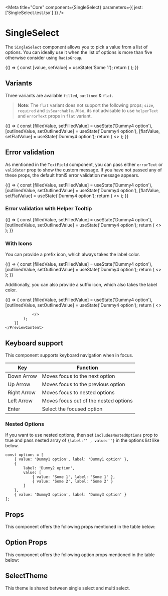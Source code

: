 
<Meta title="Core" component={SingleSelect} parameters={{ jest: ['SingleSelect.test.tsx'] }} />

# SingleSelect

The `SingleSelect` component allows you to pick a value from a list of options. You can ideally use it when the list of options is more than five otherwise consider using `RadioGroup`.

<Preview withToolbar>
    <Story name="SingleSelect">
        {() => {
            const [value, setValue] = useState('Some 1');
            return (
                <SingleSelect
                    options={options}
                    value={value}
                    onChange={setValue}
                    size={select('Size', sizes, 'M')}
                    isSearchable={boolean('Is Searchable', false)}
                    variant={select('Variant', variants, 'filled')}
                    disabled={boolean('Disabled', false)}
                    fullWidth={boolean('Full Width', false)}
                    required={boolean('Required', false)}
                    label={text('Label', 'Pharmacy')}
                    placeholder="Select Pharmacy"
                    helperText={text('Helper Text', 'Pharmacy')}
                    errorText={text('Error Text', '')}
                    minWidth={text('Min Width', '20rem')}
                    maxWidth={text('Max Width', '')}
                    maxHeight={text('Max Height', '')}
                    includesNestedOptions={boolean('Includes nested option', true)}
                />
            );
        }}
    </Story>
</Preview>

## Variants

Three variants are available `filled`, `outlined` & `flat`.

> **Note**: The `flat` variant does not support the following props; `size`, `required` and `isSearchable`. Also, its not advisable to use `helperText` and `errorText` props in `flat` variant.    

<Preview>
    <PreviewContent>
        {() => {
            const [filledValue, setFilledValue] = useState('Dummy4 option'),
                [outlinedValue, setOutlinedValue] = useState('Dummy4 option'),
                [flatValue, setFlatValue] = useState('Dummy4 option');
            return (
                <>
                    <SingleSelect
                        variant="filled"
                        size="S"
                        options={options}
                        value={filledValue}
                        onChange={setFilledValue}
                        label="Pharmacy"
                        helperText="Filled Variant"
                        includesNestedOptions
                    />
                    <SingleSelect
                        variant="outlined"
                        size="S"
                        options={options}
                        value={outlinedValue}
                        onChange={setOutlinedValue}
                        label="Pharmacy"
                        helperText="Outlined Variant"
                        includesNestedOptions
                    />
                    <SingleSelect
                        variant="flat"
                        options={options}
                        value={flatValue}
                        onChange={setFlatValue}
                        label="Pharmacy"
                        helperText="Flat Variant"
                        includesNestedOptions
                    />
                </>
            );
        }}
    </PreviewContent>
</Preview>

## Error validation

As mentioned in the `TextField` component, you can pass either  `errorText` or `validator` prop to show the custom message. If you have not passed any of these props, the default html5 error validation message appears.

<Preview>
    <PreviewContent>
        {() => {
            const [filledValue, setFilledValue] = useState('Dummy4 option'),
                [outlinedValue, setOutlinedValue] = useState('Dummy4 option'),
                [flatValue, setFlatValue] = useState('Dummy4 option');
            return (
                <>
                    <SingleSelect
                        variant="filled"
                        size="S"
                        errorText="Something wrong"
                        options={options}
                        value={filledValue}
                        onChange={setFilledValue}
                        label="Pharmacy"
                        includesNestedOptions
                    />
                    <SingleSelect
                        variant="outlined"
                        size="S"
                        errorText="Something wrong"
                        options={options}
                        value={outlinedValue}
                        onChange={setOutlinedValue}
                        label="Pharmacy"
                        includesNestedOptions
                    />
                    <SingleSelect
                        variant="flat"
                        errorText="Something wrong"
                        options={options}
                        value={flatValue}
                        onChange={setFlatValue}
                        label="Pharmacy"
                        helperText="Flat Variant"
                        includesNestedOptions
                    />
                </>
            );
        }}
    </PreviewContent>
</Preview>

### Error validation with Helper Tooltip
<Preview>
    <PreviewContent>
        {() => {
            const [filledValue, setFilledValue] = useState('Dummy4 option'),
                [outlinedValue, setOutlinedValue] = useState('Dummy4 option');
            return (
                <>
                    <SingleSelect
                        variant="filled"
                        errorText="Something wrong"
                        options={options}
                        value={filledValue}
                        onChange={setFilledValue}
                        label="Pharmacy"
                        includesNestedOptions
                        showTooltipForHelperAndErrorText
                    />
                    <SingleSelect
                        variant="outlined"
                        errorText="Something wrong"
                        options={options}
                        value={outlinedValue}
                        onChange={setOutlinedValue}
                        label="Pharmacy"
                        includesNestedOptions
                        showTooltipForHelperAndErrorText
                    />
                </>
            );
        }}
    </PreviewContent>
</Preview>

### With Icons

You can provide a prefix icon, which always takes the label color.

<Preview>
    <PreviewContent>
        {() => {
            const [filledValue, setFilledValue] = useState('Dummy4 option'),
                [outlinedValue, setOutlinedValue] = useState('Dummy4 option');
            return (
                <>
                    <SingleSelect
                        prefix={StarIcon}
                        variant="filled"
                        options={options}
                        value={filledValue}
                        onChange={setFilledValue}
                        label="Pharmacy"
                        includesNestedOptions
                    />
                    <SingleSelect
                        prefix={StarIcon}
                        variant="outlined"
                        options={options}
                        value={outlinedValue}
                        onChange={setOutlinedValue}
                        label="Pharmacy"
                        includesNestedOptions
                    />
                </>
            );
        }}
    </PreviewContent>
</Preview>

Additionally, you can also provide a suffix icon, which also takes the label color.

<Preview>
    <PreviewContent>
        {() => {
            const [filledValue, setFilledValue] = useState('Dummy4 option'),
                [outlinedValue, setOutlinedValue] = useState('Dummy4 option');
            return (
                <>                 
                    <SingleSelect
                        suffix={ArrowDropDownCircleIcon}
                        variant="filled"
                        options={options}
                        value={outlinedValue}
                        onChange={setOutlinedValue}
                        label="Pharmacy"
                        includesNestedOptions
                    />
                    <SingleSelect
                        suffix={ArrowDropDownCircleIcon}
                        variant="outlined"
                        options={options}
                        value={outlinedValue}
                        onChange={setOutlinedValue}
                        label="Pharmacy"
                        includesNestedOptions
                    />
                  
                </>
            );
        }}
    </PreviewContent>
</Preview>

## Keyboard support

This component supports keyboard navigation when in focus.

| Key         | Function                              |
| ----------- | ------------------------------------- |
| Down Arrow  | Moves focus to the next option        |
| Up Arrow    | Moves focus to the previous option    |
| Right Arrow | Moves focus to nested options         |
| Left Arrow  | Moves focus out of the nested options |
| Enter       | Select the focused option             |

### Nested Options

If you want to use nested options, then set `includesNestedOptions` prop to true and pass nested array of `{label:'' , value:''}` in the options list like below.

```tsx
const options = [
    { value: 'Dummy1 option', label: 'Dummy1 option' },
    {
        label: 'Dummy2 option',
        value: [
            { value: 'Some 1', label: 'Some 1' },
            { value: 'Some 2', label: 'Some 2' }
        ]
    },
    { value: 'Dummy3 option', label: 'Dummy3 option' }
];
```

## Props

This component offers the following props mentioned in the table below:

<Props of={SingleSelect} />

## Option Props

This component offers the following option props mentioned in the table below:

<Props of={OptionProps} />

## SelectTheme

This theme is shared between single select and multi select.

<Props of={ThemeInterface} />
